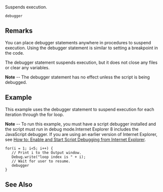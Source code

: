 Suspends execution.

 debugger

==Remarks==
You can place debugger statements anywhere in procedures to suspend execution. Using the debugger statement is similar to setting a breakpoint in the code.

The debugger statement suspends execution, but it does not close any files or clear any variables.

'''Note''' -- The debugger statement has no effect unless the script is being debugged.


==Example==
This example uses the debugger statement to suspend execution for each iteration through the for loop.

'''Note''' -- To run this example, you must have a script debugger installed and the script must run in debug mode.Internet Explorer 8 includes the JavaScript debugger. If you are using an earlier version of Internet Explorer, see [http://go.microsoft.com/fwlink/?LinkId=133801 How to: Enable and Start Script Debugging from Internet Explorer].

 for(i = 1; i&lt;5; i++) {
    // Print i to the Output window.
    Debug.write("loop index is " + i);
    // Wait for user to resume.
    debugger
 }

==See Also==

              

              
